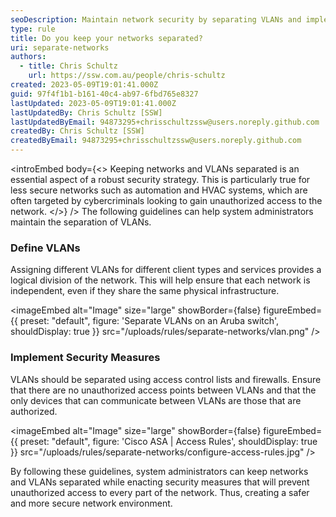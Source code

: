 ```yaml
---
seoDescription: Maintain network security by separating VLANs and implementing access control lists and firewalls to prevent unauthorized access.
type: rule
title: Do you keep your networks separated?
uri: separate-networks
authors:
  - title: Chris Schultz
    url: https://ssw.com.au/people/chris-schultz
created: 2023-05-09T19:01:41.000Z
guid: 97f4f1b1-b161-40c4-ab97-6fbd765e8327
lastUpdated: 2023-05-09T19:01:41.000Z
lastUpdatedBy: Chris Schultz [SSW]
lastUpdatedByEmail: 94873295+chrisschultzssw@users.noreply.github.com
createdBy: Chris Schultz [SSW]
createdByEmail: 94873295+chrisschultzssw@users.noreply.github.com
---
```


<introEmbed
  body={<>
Keeping networks and VLANs separated is an essential aspect of a robust security strategy. This is particularly true for less secure networks such as automation and HVAC systems, which are often targeted by cybercriminals looking to gain unauthorized access to the network.
  </>}
/>
The following guidelines can help system administrators maintain the separation of VLANs.

### Define VLANs

Assigning different VLANs for different client types and services provides a logical division of the network. This will help ensure that each network is independent, even if they share the same physical infrastructure.


<imageEmbed
  alt="Image"
  size="large"
  showBorder={false}
  figureEmbed={{
    preset: "default",
    figure: 'Separate VLANs on an Aruba switch',
    shouldDisplay: true
  }}
  src="/uploads/rules/separate-networks/vlan.png"
/>

### Implement Security Measures

VLANs should be separated using access control lists and firewalls. Ensure that there are no unauthorized access points between VLANs and that the only devices that can communicate between VLANs are those that are authorized.


<imageEmbed
  alt="Image"
  size="large"
  showBorder={false}
  figureEmbed={{
    preset: "default",
    figure: 'Cisco ASA | Access Rules',
    shouldDisplay: true
  }}
  src="/uploads/rules/separate-networks/configure-access-rules.jpg"
/>

By following these guidelines, system administrators can keep networks and VLANs separated while enacting security measures that will prevent unauthorized access to every part of the network. Thus, creating a safer and more secure network environment.

